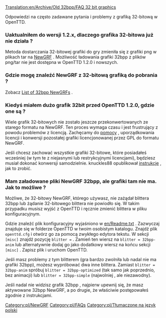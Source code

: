 [[Translation:en/Archive/Old 32bpp/FAQ 32 bit graphics]]

<!--{{Feature|1.2}}-->{{pl/Zgodne Wersje|1.2}}

Odpowiedzi na często zadawane pytania i problemy z grafiką 32-bitową w OpenTTD.

===Uaktualniłem do wersji 1.2.x, dlaczego grafika 32-bitowa już nie działa ?===

Metoda dostarczania 32-bitowej grafiki do gry zmieniła się z grafiki png w plikach tar na [[pl/Manual/NewGRF|NewGRF]] . Możliwość ładowania grafiki 32bpp z plików png/tar nie jest dostępna w OpenTTD 1.2.0 i nowszych.

===Gdzie mogę znaleźć NewGRF z 32-bitową grafiką do pobrania ?===

Zobacz [[pl/Community/NewGRF/Rozgrywka z grafiką 32 bpp|List of 32bpp NewGRFs]] .

===Kiedyś miałem dużo grafik 32bit przed OpenTTD 1.2.0, gdzie one są ?===

Wiele grafik 32-bitowych nie zostało jeszcze przekonwertowanych ze starego formatu na NewGRF. Ten proces wymaga czasu i jest frustrujący z powodu problemów z licencją. Zachęcamy do [http://www.tt-forums.net/viewforum.php?f=36 pomocy] , uporządkowania licencji i konwersji pozostałej grafiki licencjonowanej przez GPL do formatu NewGRF.

Jeśli chcesz zachować wszystkie grafiki 32-bitowe, które posiadałeś wcześniej (w tym te z niejasnymi lub restrykcyjnymi licencjami), będziesz musiał dokonać konwersji samodzielnie. knuckles88 opublikował [http://www.tt-forums.net/viewtopic.php?p=1026754#p1026754 instrukcje] , jak to zrobić.

===Mam załadowane pliki NewGRF 32bpp, ale grafiki tam nie ma. Jak to możliwe ?===

Możliwe, że 32-bitowy NewGRF, którego używasz, nie zażądał blittera 32bpp lub żądanie 32-bitowego blittera nie powiodło się. W takim przypadku musisz wyjść z OpenTTD i ręcznie zmienić blittera w pliku konfiguracyjnym.

Gdzie znaleźć plik konfiguracyjny wyjaśniono w [[en/Readme.txt]] . Zazwyczaj znajduje się w folderze OpenTTD w twoim osobistym katalogu. Znajdź plik <code>openttd.cfg</code> i otwórz go za pomocą zwykłego edytora tekstu. W sekcji <code>[misc]</code> znajdź pozycję <code>blitter =</code> . Zamień ten wiersz na <code>blitter = 32bpp-anim</code> lub alternatywnie dodaj go jako dodatkowy wiersz na końcu sekcji <code>[misc]</code> . Zapisz plik i uruchom OpenTTD.

Jeśli masz problemy z tym blitterem (gra bardzo zwolniła lub nadal nie ma grafiki 32bpp), możesz wypróbować dwa inne blittera. Zamiast <code>blitter = 32bpp-anim</code> spróbuj <code>blitter = 32bpp-optimized</code> (tak samo jak poprzednio, bez animacji) lub  <code>blitter = 32bpp-simple</code> (najwolniej , ale niezawodny).

Jeśli nadal nie widzisz grafik 32bpp , najpierw upewnij się, że masz aktywowane 32bpp NewGRF, a po drugie, że właściwie postępowałeś zgodnie z instrukcjami.





<!--[[Category:NewGRF]]--> [[Category:pl/NewGRF]]
<!--[[Category:FAQs]]--> [[Category:pl/FAQs]]
[[Category:pl/Tłumaczone na język polski]]